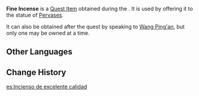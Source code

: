 {{Item Infobox
|id           = 101657
|image        = Item Parcel.png
|type         = Quest Items
|quality      = 3
|description  = Incense you got from [[Wang Ping'an]]. Looks to be of good quality.
|source1      = [[Wang Ping'an]]
|source2      = 
|source3      = 
|source4      = 
|source5      = 
}}
'''Fine Incense''' is a [[Quest Item]] obtained during the {{Quest|Hereafter: Return to the Mountains}}. It is used by offering it to the statue of [[Pervases]].

It can also be obtained after the quest by speaking to [[Wang Ping'an]], but only one may be owned at a time.

==Other Languages==
{{Other Languages
|en      = Fine Incense
|zhs     = 上好的香
|zhs_rm  = Shànghǎo de Xiāng
|zht     = 上好的香
|zht_rm  = Shànghǎo de Xiāng
|ja      = 上質な線香
|ja_rm   = Joushitsu na Senkou
|ko      = 질 좋은 향
|ko_rm   = Jil Jo'eun Hyang
|es      = Incienso de excelente calidad
|fr      = Encens exquis
|ru      = Воскуренные благовония
|th      = ธูปคุณภาพดี
|th_rm   = 
|vi      = Hương Cao Cấp
|de      = Edler Weihrauch
|id      = Dupa Kualitas Bagus
|pt      = Incenso de Alta Qualidade
|tr      = Kaliteli Tütsü 
|it      = Incenso di qualità
}}

==Change History==
{{Change History|2.4}}

[[es:Incienso de excelente calidad]]